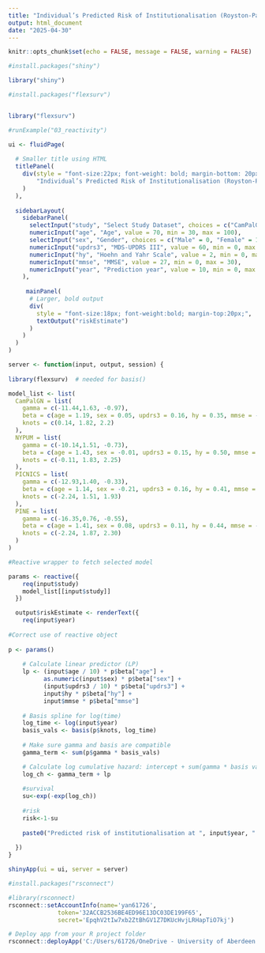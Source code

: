 ---
title: "Individual’s Predicted Risk of Institutionalisation (Royston-Parmar Model)"
output: html_document
date: "2025-04-30"
---

```{r setup, include=FALSE}
knitr::opts_chunk$set(echo = FALSE, message = FALSE, warning = FALSE)
```

```{r package}

#install.packages("shiny")

library("shiny")

#install.packages("flexsurv")


library("flexsurv")


```

```{r test shiny}

#runExample("03_reactivity")

```

```{r Input UI}


ui <- fluidPage(
  
  # Smaller title using HTML
  titlePanel(
    div(style = "font-size:22px; font-weight: bold; margin-bottom: 20px;",
        "Individual’s Predicted Risk of Institutionalisation (Royston-Parmar Model)"
    )
  ),
  
  sidebarLayout(
    sidebarPanel(
      selectInput("study", "Select Study Dataset", choices = c("CamPalGN", "NYPUM", "PICNICS", "PINE")),
      numericInput("age", "Age", value = 70, min = 30, max = 100),
      selectInput("sex", "Gender", choices = c("Male" = 0, "Female" = 1)),
      numericInput("updrs3", "MDS-UPDRS III", value = 60, min = 0, max = 132),
      numericInput("hy", "Hoehn and Yahr Scale", value = 2, min = 0, max = 5),
      numericInput("mmse", "MMSE", value = 27, min = 0, max = 30),
      numericInput("year", "Prediction year", value = 10, min = 0, max = 10)
    ),
    
     mainPanel(
      # Larger, bold output
      div(
        style = "font-size:18px; font-weight:bold; margin-top:20px;",
        textOutput("riskEstimate")
      )
    )
  )
)


```


```{r study-specific model}

server <- function(input, output, session) {
  
library(flexsurv)  # needed for basis()

model_list <- list(
  CamPalGN = list(
    gamma = c(-11.44,1.63, -0.97),
    beta = c(age = 1.19, sex = 0.05, updrs3 = 0.16, hy = 0.35, mmse = -0.16),
    knots = c(0.14, 1.82, 2.2)
  ),
  NYPUM = list(
    gamma = c(-10.14,1.51, -0.73),
    beta = c(age = 1.43, sex = -0.01, updrs3 = 0.15, hy = 0.50, mmse = -0.23),
    knots = c(-0.11, 1.83, 2.25)
  ), 
  PICNICS = list(
    gamma = c(-12.93,1.40, -0.33),
    beta = c(age = 1.14, sex = -0.21, updrs3 = 0.16, hy = 0.41, mmse = -0.11),
    knots = c(-2.24, 1.51, 1.93)
  ),
  PINE = list(
    gamma = c(-16.35,0.76, -0.55),
    beta = c(age = 1.41, sex = 0.08, updrs3 = 0.11, hy = 0.44, mmse = -0.07),
    knots = c(-2.24, 1.87, 2.30)
  )
)

#Reactive wrapper to fetch selected model

params <- reactive({
    req(input$study)
    model_list[[input$study]]
  })

  output$riskEstimate <- renderText({
    req(input$year)
    
#Correct use of reactive object
    
p <- params()
    
    # Calculate linear predictor (LP)
    lp <- (input$age / 10) * p$beta["age"] +
          as.numeric(input$sex) * p$beta["sex"] +
          (input$updrs3 / 10) * p$beta["updrs3"] +
          input$hy * p$beta["hy"] +
          input$mmse * p$beta["mmse"]
    
    # Basis spline for log(time)
    log_time <- log(input$year)
    basis_vals <- basis(p$knots, log_time)
    
    # Make sure gamma and basis are compatible
    gamma_term <- sum(p$gamma * basis_vals)

    # Calculate log cumulative hazard: intercept + sum(gamma * basis values) + LP
    log_ch <- gamma_term + lp
    
    #survival
    su<-exp(-exp(log_ch))
    
    #risk
    risk<-1-su
    
    paste0("Predicted risk of institutionalisation at ", input$year, " years: ", round(risk * 100, 2), "%")
    
  })
}

```



```{r UI and Server}

shinyApp(ui = ui, server = server)


```

```{r publish}

#install.packages("rsconnect")

#library(rsconnect)
rsconnect::setAccountInfo(name='yan61726',
			  token='32ACCB2536BE4ED96E13DC03DE199F65',
			  secret='EpqhV2tIw7xb2ZtBhGV1Z7DKUcHvjLRHapTiO7kj')

# Deploy app from your R project folder
rsconnect::deployApp('C:/Users/61726/OneDrive - University of Aberdeen (1)/Postdoc things/The institutionlisation paper')

```
